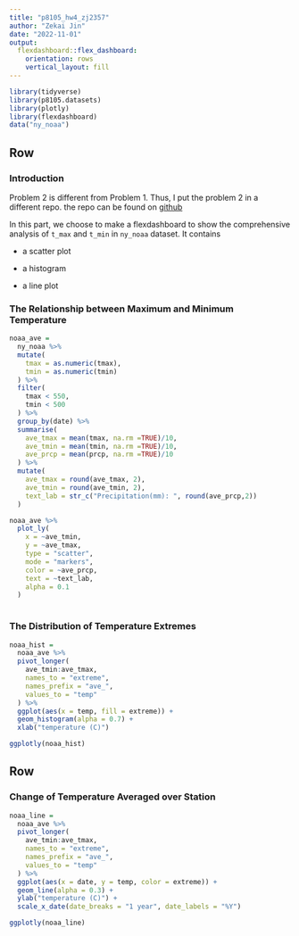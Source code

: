 ```yaml
---
title: "p8105_hw4_zj2357"
author: "Zekai Jin"
date: "2022-11-01"
output: 
  flexdashboard::flex_dashboard:
    orientation: rows
    vertical_layout: fill
---
```



```r
library(tidyverse)
library(p8105.datasets)
library(plotly)
library(flexdashboard)
data("ny_noaa")
```

Row {data-width=500}
-----------------------------------------------------------------------

### Introduction
Problem 2 is different from Problem 1. Thus, I put the problem 2 in a different repo. the repo can be found on [github](https://github.com/biorabbit/p8105_hw4_zj2357)

In this part, we choose to make a flexdashboard to show the comprehensive analysis of `t_max` and `t_min` in `ny_noaa` dataset. It contains

* a scatter plot

* a histogram

* a line plot


### The Relationship between Maximum and Minimum Temperature

```r
noaa_ave =
  ny_noaa %>%
  mutate(
    tmax = as.numeric(tmax),
    tmin = as.numeric(tmin)
  ) %>%
  filter(
    tmax < 550,
    tmin < 500
  ) %>%
  group_by(date) %>%
  summarise(
    ave_tmax = mean(tmax, na.rm =TRUE)/10,
    ave_tmin = mean(tmin, na.rm =TRUE)/10,
    ave_prcp = mean(prcp, na.rm =TRUE)/10
  ) %>%
  mutate(
    ave_tmax = round(ave_tmax, 2),
    ave_tmin = round(ave_tmin, 2),
    text_lab = str_c("Precipitation(mm): ", round(ave_prcp,2))
  )

noaa_ave %>%
  plot_ly(
    x = ~ave_tmin,
    y = ~ave_tmax,
    type = "scatter",
    mode = "markers",
    color = ~ave_prcp,
    text = ~text_lab,
    alpha = 0.1
  )
  
```


### The Distribution of Temperature Extremes

```r
noaa_hist =
  noaa_ave %>%
  pivot_longer(
    ave_tmin:ave_tmax,
    names_to = "extreme",
    names_prefix = "ave_",
    values_to = "temp"
  ) %>%
  ggplot(aes(x = temp, fill = extreme)) +
  geom_histogram(alpha = 0.7) +
  xlab("temperature (C)")

ggplotly(noaa_hist)
```
Row {data-width=500}
-----------------------------------------------------------------------


### Change of Temperature Averaged over Station

```r
noaa_line =
  noaa_ave %>%
  pivot_longer(
    ave_tmin:ave_tmax,
    names_to = "extreme",
    names_prefix = "ave_",
    values_to = "temp"
  ) %>%
  ggplot(aes(x = date, y = temp, color = extreme)) +
  geom_line(alpha = 0.3) +
  ylab("temperature (C)") +
  scale_x_date(date_breaks = "1 year", date_labels = "%Y")

ggplotly(noaa_line)
```



